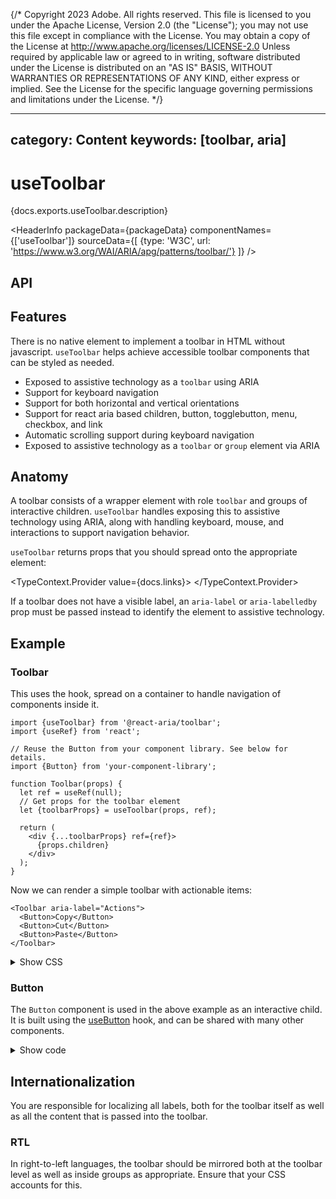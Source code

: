 {/* Copyright 2023 Adobe. All rights reserved.
This file is licensed to you under the Apache License, Version 2.0 (the "License");
you may not use this file except in compliance with the License. You may obtain a copy
of the License at http://www.apache.org/licenses/LICENSE-2.0
Unless required by applicable law or agreed to in writing, software distributed under
the License is distributed on an "AS IS" BASIS, WITHOUT WARRANTIES OR REPRESENTATIONS
OF ANY KIND, either express or implied. See the License for the specific language
governing permissions and limitations under the License. */}



---
category: Content
keywords: [toolbar, aria]
---

# useToolbar

<PageDescription>{docs.exports.useToolbar.description}</PageDescription>

<HeaderInfo
  packageData={packageData}
  componentNames={['useToolbar']}
  sourceData={[
    {type: 'W3C', url: 'https://www.w3.org/WAI/ARIA/apg/patterns/toolbar/'}
  ]} />

## API

<FunctionAPI function={docs.exports.useToolbar} links={docs.links} />

## Features

There is no native element to implement a toolbar in HTML without javascript. `useToolbar`
helps achieve accessible toolbar components that can be styled as needed.

* Exposed to assistive technology as a `toolbar` using ARIA
* Support for keyboard navigation
* Support for both horizontal and vertical orientations
* Support for react aria based children, button, togglebutton, menu, checkbox, and link
* Automatic scrolling support during keyboard navigation
* Exposed to assistive technology as a `toolbar` or `group` element via ARIA

## Anatomy

<Anatomy />

A toolbar consists of a wrapper element with role `toolbar` and groups of interactive children.
`useToolbar` handles exposing this to assistive technology using ARIA, along with
 handling keyboard, mouse, and interactions to support navigation behavior.

`useToolbar` returns props that you should spread onto the appropriate element:

<TypeContext.Provider value={docs.links}>
  <InterfaceType properties={docs.links[docs.exports.useToolbar.return.id].properties} />
</TypeContext.Provider>

If a toolbar does not have a visible label, an `aria-label` or `aria-labelledby`
prop must be passed instead to identify the element to assistive technology.

## Example

### Toolbar

This uses the <TypeLink links={docs.links} type={docs.exports.useToolbar} /> hook, spread on a container to handle
navigation of components inside it.

```tsx example export=true render=false
import {useToolbar} from '@react-aria/toolbar';
import {useRef} from 'react';

// Reuse the Button from your component library. See below for details.
import {Button} from 'your-component-library';

function Toolbar(props) {
  let ref = useRef(null);
  // Get props for the toolbar element
  let {toolbarProps} = useToolbar(props, ref);

  return (
    <div {...toolbarProps} ref={ref}>
      {props.children}
    </div>
  );
}
```

Now we can render a simple toolbar with actionable items:

```tsx example
<Toolbar aria-label="Actions">
  <Button>Copy</Button>
  <Button>Cut</Button>
  <Button>Paste</Button>
</Toolbar>
```

<details>
  <summary style={{fontWeight: 'bold'}}><ChevronRight size="S" /> Show CSS</summary>

```css
[role=toolbar] {
  --separator-color: var(--spectrum-global-color-gray-500);
  display: flex;
  flex-wrap: wrap;
  gap: 5px;
  padding: 15px;
  border: 1px solid var(--separator-color);
}
```

</details>

### Button

The `Button` component is used in the above example as an interactive child. It is built using the [useButton](useButton.html) hook, and can be shared with many other components.

<details>
  <summary style={{fontWeight: 'bold'}}><ChevronRight size="S" /> Show code</summary>

```tsx example export=true render=false
import {useButton} from '@react-aria/button';

function Button(props) {
  let {children} = props;
  let ref = useRef();
  let {buttonProps, isPressed} = useButton({
    ...props,
    elementType: 'span'
  }, ref);

  return (
    <span
      {...buttonProps}
      style={{
        background: isPressed ? 'darkgreen' : 'green',
        color: 'white',
        padding: 10,
        cursor: 'pointer',
        userSelect: 'none',
        WebkitUserSelect: 'none'
      }}
      ref={ref}>
      {children}
    </span>
  );
}
```

</details>

## Internationalization

You are responsible for localizing all labels, both for the toolbar itself as well as all the
content that is passed into the toolbar.

### RTL

In right-to-left languages, the toolbar should be mirrored both at the toolbar level as well as inside groups as appropriate.
Ensure that your CSS accounts for this.

